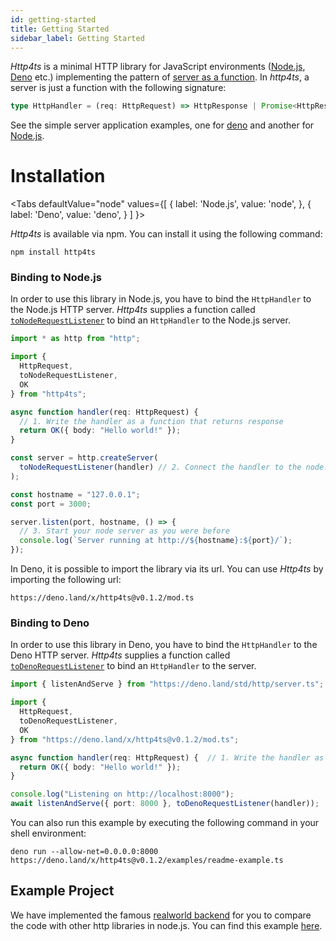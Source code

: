 ```yaml
---
id: getting-started
title: Getting Started
sidebar_label: Getting Started
---
```


_Http4ts_ is a minimal HTTP library for JavaScript environments ([Node.js](https://nodejs.org), [Deno](https://Deno.land/) etc.) implementing the pattern of [server as a function](https://monkey.org/~marius/funsrv.pdf). In _http4ts_, a server is just a function with the following signature:

```ts
type HttpHandler = (req: HttpRequest) => HttpResponse | Promise<HttpResponse>;
```

See the simple server application examples, one for [deno](https://github.com/http4ts/http4ts/tree/master/src/deno/examples) and another for [Node.js](https://github.com/http4ts/http4ts/tree/master/src/node/examples).

# Installation


<Tabs
  defaultValue="node"
  values={[
    { label: 'Node.js', value: 'node', },
    { label: 'Deno', value: 'deno', }
  ]
}>
<TabItem value="node">

*Http4ts* is available via npm. You can install it using the following command:

```
npm install http4ts
```

### Binding to Node.js

In order to use this library in Node.js, you have to bind the `HttpHandler` to the Node.js HTTP server. _Http4ts_ supplies a function called [`toNodeRequestListener`](https://github.com/http4ts/http4ts/blob/master/src/node/server.ts) to bind an `HttpHandler` to the Node.js server.

```ts
import * as http from "http";

import {
  HttpRequest,
  toNodeRequestListener,
  OK
} from "http4ts";

async function handler(req: HttpRequest) {
  // 1. Write the handler as a function that returns response
  return OK({ body: "Hello world!" });
}

const server = http.createServer(
  toNodeRequestListener(handler) // 2. Connect the handler to the node.js server
);

const hostname = "127.0.0.1";
const port = 3000;

server.listen(port, hostname, () => {
  // 3. Start your node server as you were before
  console.log(`Server running at http://${hostname}:${port}/`);
});
```

</TabItem>
<TabItem value="deno">

In Deno, it is possible to import the library via its url. You can use *Http4ts* by importing the following url:
```
https://deno.land/x/http4ts@v0.1.2/mod.ts
```

### Binding to Deno

In order to use this library in Deno, you have to bind the `HttpHandler` to the Deno HTTP server. *Http4ts* supplies a function called [`toDenoRequestListener`](https://github.com/http4ts/http4ts/blob/master/src/deno/server.ts) to bind an `HttpHandler` to the server.

```ts
import { listenAndServe } from "https://deno.land/std/http/server.ts";

import {
  HttpRequest,
  toDenoRequestListener,
  OK
} from "https://deno.land/x/http4ts@v0.1.2/mod.ts";

async function handler(req: HttpRequest) {  // 1. Write the handler as a function that returns response
  return OK({ body: "Hello world!" });
}

console.log("Listening on http://localhost:8000");
await listenAndServe({ port: 8000 }, toDenoRequestListener(handler));
```

You can also run this example by executing the following command in your shell environment:

```
deno run --allow-net=0.0.0.0:8000 https://deno.land/x/http4ts@v0.1.2/examples/readme-example.ts
```

</TabItem>
</Tabs>

## Example Project

We have implemented the famous [realworld backend](https://github.com/gothinkster/realworld) for you to compare the code with other http libraries in node.js. You can find this example [here](https://github.com/http4ts/http4ts-realworld-example-app).
